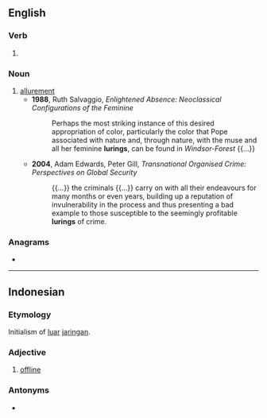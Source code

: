 ==English==

===Verb===
{{head|en|present participle}}

# {{present participle of|lure|lang=en|nocat=1}}

===Noun===
{{en-noun}}

# [[allurement]]
#* '''1988''', Ruth Salvaggio, ''Enlightened Absence: Neoclassical Configurations of the Feminine''
#*: Perhaps the most striking instance of this desired appropriation of color, particularly the color that Pope associated with nature and, through nature, with the muse and all her feminine '''lurings''', can be found in ''Windsor-Forest'' {{...}}
#* '''2004''', Adam Edwards, Peter Gill, ''Transnational Organised Crime: Perspectives on Global Security''
#*: {{...}} the criminals {{...}} carry on with all their endeavours for many months or even years, building up a reputation of invulnerability in the process and thus presenting a bad example to those susceptible to the seemingly profitable '''lurings''' of crime.

===Anagrams===
* {{anagrams|en|ruling}}

----

==Indonesian==

===Etymology===
Initialism of [[luar]] [[jaringan]].

===Adjective===
{{id-adj}}

# {{lb|id|computing}} [[offline]]
===Antonyms===
* {{l|id|daring}}